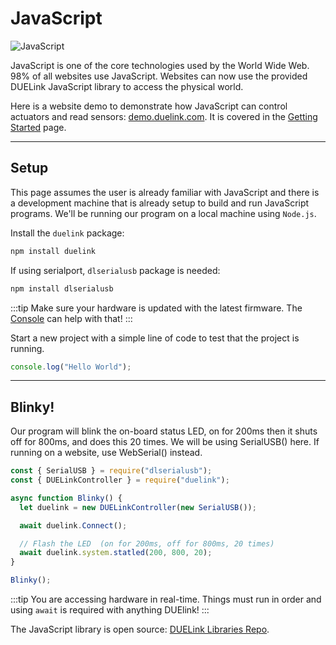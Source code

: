 # JavaScript


![JavaScript](pathname:///img/javascript.png)

JavaScript is one of the core technologies used by the World Wide Web. 98% of all websites use JavaScript. Websites can now use the provided DUELink JavaScript library to access the physical world.

Here is a website demo to demonstrate how JavaScript can control actuators and read sensors: [demo.duelink.com](https://demo.duelink.com/). It is covered in the [Getting Started](../start) page.

---

## Setup

This page assumes the user is already familiar with JavaScript and there is a development machine that is already setup to build and run JavaScript programs. We'll be running our program on a local machine using `Node.js`.

Install the `duelink` package:

```js
npm install duelink
```

If using serialport, `dlserialusb` package is needed:

```js
npm install dlserialusb
```

:::tip
Make sure your hardware is updated with the latest firmware. The [Console](../console) can help with that!
:::

Start a new project with a simple line of code to test that the project is running.

```js
console.log("Hello World");
```
---

## Blinky!

Our program will blink the on-board status LED, on for 200ms then it shuts off for 800ms, and does this 20 times. We will be using SerialUSB() here. If running on a website, use WebSerial() instead.

```js
const { SerialUSB } = require("dlserialusb");
const { DUELinkController } = require("duelink");

async function Blinky() {
  let duelink = new DUELinkController(new SerialUSB());

  await duelink.Connect();

  // Flash the LED  (on for 200ms, off for 800ms, 20 times)
  await duelink.system.statled(200, 800, 20);
}

Blinky();
```

:::tip
You are accessing hardware in real-time. Things must run in order and using `await` is required with anything DUElink! 
:::

The JavaScript library is open source: [DUELink Libraries Repo](https://github.com/ghi-electronics/duelink-libraries).
